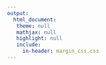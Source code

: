 ```yaml
---
output: 
  html_document:
   theme: null
   mathjax: null
   highlight: null
   include:
     in-header: margin_css.css
---
```


